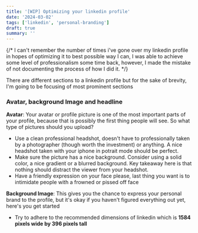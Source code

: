 ```yaml
---
title: '[WIP] Optimizing your linkedin profile'
date: '2024-03-02'
tags: ['linkedin', 'personal-branding']
draft: true
summary: ''
---
```


{/* I can't remember the number of times i've gone over my linkedin profile in hopes of optimizing it to best possible way I can, I was able
to achieve some level of professionalism some time back, however, I made the mistake of not documenting the process of how I did it.   */}

There are different sections to a linkedin profile but for the sake of brevity, I'm going to be focusing of most prominent sections

### Avatar, background Image and headline

**Avatar**: Your avatar or profile picture is one of the most important parts of your profile, because that is possibly the first thing people will
see. So what type of pictures should you upload? 

- Use a clean professional headshot, doesn't have to professionally taken by a photographer (though worth the investment) or anything. A nice headshot taken with your iphone
in potrait mode should be perfect.
- Make sure the picture has a nice background. Consider using a solid color, a nice gradient or a blurred background. Key takeaway here is that
nothing should distract the viewer from your headshot.
- Have a friendly expression on your face please, last thing you want is to intimidate people with a frowned or pissed off face

**Background Image**: This gives you the chance to express your personal brand to the profile, but it's okay if you haven't figured everything out yet, here's you get started

- Try to adhere to the recommended dimensions of linkedin which is **1584 pixels wide by 396 pixels tall** 
